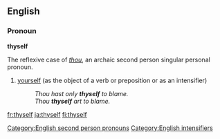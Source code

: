 ==English==
{{English reflexive pronouns}}
===Pronoun===
'''thyself'''

The reflexive case of ''[[thou]]'', an archaic second person singular personal pronoun.

# {{context|archaic|_|or|_|literary|informal}} [[yourself]] (as the object of a verb or preposition or as an intensifier)
#: ''Thou hast only '''thyself''' to blame.''
#: ''Thou '''thyself''' art to blame.''

[[Category:English second person pronouns]]
[[Category:English intensifiers]]

[[fr:thyself]]
[[ja:thyself]]
[[fi:thyself]]